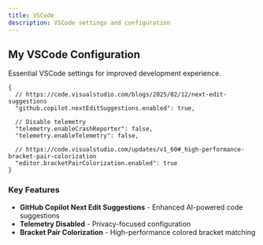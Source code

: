 ```yaml
---
title: VSCode
description: VSCode settings and configuration
---
```


## My VSCode Configuration

Essential VSCode settings for improved development experience.

```jsonc title="settings.json"
{
  // https://code.visualstudio.com/blogs/2025/02/12/next-edit-suggestions
  "github.copilot.nextEditSuggestions.enabled": true,

  // Disable telemetry
  "telemetry.enableCrashReporter": false,
  "telemetry.enableTelemetry": false,

  // https://code.visualstudio.com/updates/v1_60#_high-performance-bracket-pair-colorization
  "editor.bracketPairColorization.enabled": true
}
```

### Key Features

- **GitHub Copilot Next Edit Suggestions** - Enhanced AI-powered code suggestions
- **Telemetry Disabled** - Privacy-focused configuration
- **Bracket Pair Colorization** - High-performance colored bracket matching
